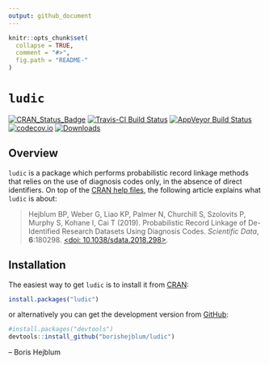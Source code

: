 ```yaml
---
output: github_document
---
```


<!-- README.md is generated from README.Rmd. Please edit that file -->

```r
knitr::opts_chunk$set(
  collapse = TRUE,
  comment = "#>",
  fig.path = "README-"
)
```

# `ludic`

[![CRAN_Status_Badge](http://www.r-pkg.org/badges/version/ludic)](https://cran.r-project.org/package=ludic)
[![Travis-CI Build Status](https://travis-ci.org/borishejblum/ludic.svg?branch=master)](https://travis-ci.org/borishejblum/ludic)
[![AppVeyor Build Status](https://ci.appveyor.com/api/projects/status/github/borishejblum/ludic?branch=master&svg=true)](https://ci.appveyor.com/project/borishejblum/ludic)
[![codecov.io](https://codecov.io/github/borishejblum/ludic/coverage.svg?branch=master)](https://codecov.io/github/borishejblum/ludic?branch=master)
[![Downloads](https://cranlogs.r-pkg.org/badges/ludic?color=blue)](https://www.r-pkg.org/pkg/ludic)


## Overview

`ludic` is a package which performs probabilistic record linkage methods that relies on 
the use of diagnosis codes only, in the absence of direct identifiers.
On top of the [CRAN help files](https://cran.r-project.org/package=ludic), the following article explains what `ludic` is about:

> Hejblum BP, Weber G, Liao KP, Palmer N, Churchill S, Szolovits P, Murphy S, 
Kohane I, Cai T (2019). Probabilistic Record Linkage of De-Identified Research 
Datasets Using Diagnosis Codes. *Scientific Data*, **6**:180298. 
[<doi: 10.1038/sdata.2018.298>](https://doi.org/10.1038/sdata.2018.298).


## Installation

The easiest way to get `ludic` is to install it from [CRAN](https://cran.r-project.org/package=ludic):
```r
install.packages("ludic")
```
or alternatively you can get the development version from [GitHub](https://github.com/borishejblum/ludic):
```r
#install.packages("devtools")
devtools::install_github("borishejblum/ludic")
```
-- Boris Hejblum